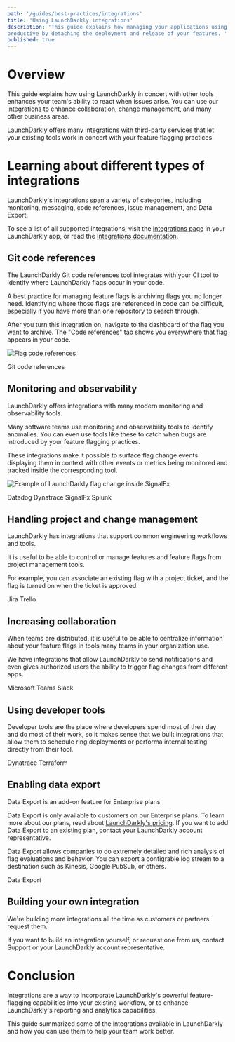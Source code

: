 ```yaml
---
path: '/guides/best-practices/integrations'
title: 'Using LaunchDarkly integrations'
description: 'This guide explains how managing your applications using feature flags helps your team be more
productive by detaching the deployment and release of your features. '
published: true
---
```


# Overview

This guide explains how using LaunchDarkly in concert with other tools enhances your team's ability to react when issues arise. You can use our integrations to enhance collaboration, change management, and many other business areas.

LaunchDarkly offers many integrations with third-party services that let your existing tools work in concert with your feature flagging practices.


# Learning about different types of integrations

LaunchDarkly's integrations span a variety of categories, including monitoring, messaging, code references, issue management, and Data Export.

To see a list of all supported integrations, visit the [Integrations page](https://app.launchdarkly.com/integrations) in your LaunchDarkly app, or read the [Integrations documentation](/integrations).

## Git code references

The LaunchDarkly Git code references tool
integrates with your CI tool to identify where LaunchDarkly flags occur in your code.

A best practice for managing feature flags is archiving flags you no longer need. Identifying where those flags are referenced in code can be difficult, especially if you have more than one repository to
search through.

After you turn this integration on, navigate to the dashboard of the flag you want to archive. The "Code references" tab shows you everywhere that flag appears in your code.

![Flag code references](../../../images/flag-code-references.png)

<LearnMore>
  <LearnMoreLink to="/integrations/git-code-references">Git code references</LearnMoreLink>
</LearnMore>

## Monitoring and observability

LaunchDarkly offers integrations with many modern monitoring and observability tools. 

Many software teams use monitoring and observability tools to identify anomalies. You can even use tools like these to catch when bugs are introduced by your feature flagging practices.

These integrations make it
possible to surface flag change events displaying them in context
with other events or metrics being monitored and tracked inside the corresponding
tool.

![Example of LaunchDarkly flag change inside SignalFx](../../../images/signalfx-marker-1.png)

<LearnMore>
  <LearnMoreLink to="/integrations/datadog">Datadog</LearnMoreLink>
  <LearnMoreLink to="/integrations/dynatrace">Dynatrace</LearnMoreLink>
  <LearnMoreLink to="/integrations/signalfx">SignalFx</LearnMoreLink>
  <LearnMoreLink to="/integrations/splunk">Splunk</LearnMoreLink>
</LearnMore>

## Handling project and change management

LaunchDarkly has integrations that support common engineering workflows and tools.

It is useful to be able to control or manage features and feature flags from project management tools. 

For example, you can associate an existing flag with a project ticket, and the flag is turned on when the ticket is approved. 

<LearnMore>
  <LearnMoreLink to="/integrations/jira">Jira</LearnMoreLink>
  <LearnMoreLink to="https://trello.com/power-ups/5d795c43ef5f7d1dc307da46">Trello</LearnMoreLink>
</LearnMore>

## Increasing collaboration

When teams are distributed, it is useful to be able to centralize information about your feature flags in tools many teams in your organization use. 

We have integrations that allow LaunchDarkly to send notifications and even gives
authorized users the ability to trigger flag changes from different apps.

<LearnMore>
  <LearnMoreLink to="/integrations/microsoft-teams">Microsoft Teams</LearnMoreLink>
  <LearnMoreLink to="/integrations/slack">Slack</LearnMoreLink>
</LearnMore>

## Using developer tools

Developer tools are the place where developers spend most of their day and do most of their work, so it makes sense that we built integrations that allow them to schedule ring deployments or performa internal testing directly from their tool.

<LearnMore>
  <LearnMoreLink to="/integrations/dynatrace">Dynatrace</LearnMoreLink>
  <LearnMoreLink to="/integrations/terraform">Terraform</LearnMoreLink>
</LearnMore>

## Enabling data export

<Callout intent="info">
  <CalloutTitle>Data Export is an add-on feature for Enterprise plans</CalloutTitle>
  <CalloutDescription>

Data Export is only available to customers on our Enterprise plans. To learn
more about our plans, read about [LaunchDarkly's pricing](https://launchdarkly.com/pricing/). If you want to add Data Export to
an existing plan, contact your LaunchDarkly account representative.
  </CalloutDescription>
</Callout>

Data Export allows companies to do extremely detailed and rich analysis of flag
evaluations and behavior. You can export a configrable log stream to a destination such
as Kinesis, Google PubSub, or others.

<LearnMore>
  <LearnMoreLink to="/integrations/data-export">Data Export</LearnMoreLink>
</LearnMore>

## Building your own integration

We're building more integrations all the time as customers or partners request them. 

If you want to build an integration yourself, or request one from us, contact Support or your LaunchDarkly account representative.

# Conclusion 

Integrations are a way to incorporate LaunchDarkly's powerful feature-flagging capabilities into your existing workflow, or to enhance LaunchDarkly's reporting and analytics capabilities. 

This guide summarized some of the integrations available in LaunchDarkly and how you can use them to help your team work better.
